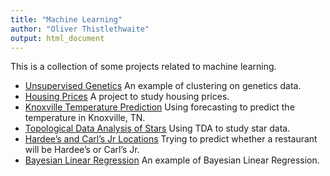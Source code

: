 ```yaml
---
title: "Machine Learning"
author: "Oliver Thistlethwaite"
output: html_document
---
```


This is a collection of some projects related to machine learning.

* [Unsupervised Genetics](genetics.html) An example of clustering on genetics data.
* [Housing Prices](houses.html) A project to study housing prices.
* [Knoxville Temperature Prediction](knoxvilleTemp.html) Using forecasting to predict the temperature in Knoxville, TN.
* [Topological Data Analysis of Stars](starsTDA.html) Using TDA to study star data.
* [Hardee's and Carl's Jr Locations](carls.html) Trying to predict whether a restaurant will be Hardee's or Carl's Jr.
* [Bayesian Linear Regression](BLR.html) An example of Bayesian Linear Regression.
 
